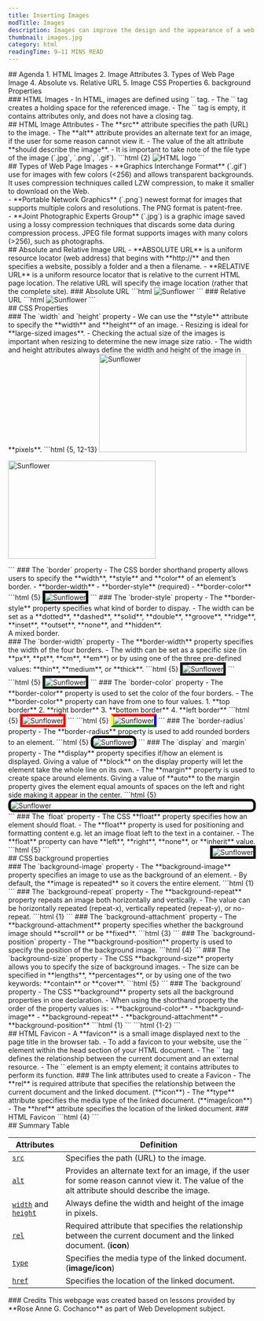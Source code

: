 ```yaml
---
title: Inserting Images
modTitle: Images
description: Images can improve the design and the appearance of a web page.
thumbnail: images.jpg
category: html
readingTime: 9–11 MINS READ
---
```


<section>
## Agenda
1. HTML Images
2. Image Attributes
3. Types of Web Page Image
4. Absolute vs. Relative URL
5. Image CSS Properties
6. background Properties
</section>
<section>
### HTML Images
- In HTML, images are defined using `<img />` tag.
- The `<img />` tag creates a holding space for the referenced image.
- The `<img />` tag is empty, it contains attributes only, and does not have a closing tag.
</section>
<section>
## HTML Image Attributes
- The **src** attribute specifies the path (URL) to the image.
- The **alt** attribute provides an alternate text for an image, if the user for some reason cannot view it.
- The value of the alt attribute **should describe the image**.
- It is important to take note of the file type of the image (`.jpg`, `.png`, `.gif`).
<MDXSeparator />
```html {2} 
<body>
  <img src="images/html.png" alt="HTML logo" />
</body>
```
</section>
<section>
## Types of Web Page Images
- **Graphics Interchange Format** (`.gif`) use for images with few colors (&lt;256) and allows transparent backgrounds. It uses compression techniques called LZW compression, to make it smaller to download on the Web.
<div className="grid gap-4" style={{ gridTemplateColumns: "repeat(3, minmax(0, 1fr))" }}>
  <GuideImage src='/guides/images/giphy-1.gif' alt='GIF example 1' unoptimized width={240} height={240} maxWidth="20%"/>
  <GuideImage src='/guides/images/giphy-2.gif' alt='GIF example 2' unoptimized width={480} height={480} maxWidth="20%"/>
  <GuideImage src='/guides/images/giphy-3.gif' alt='GIF example 3' unoptimized width={480} height={480} maxWidth="20%"/>
</div>
<MDXSeparator />
- **Portable Network Graphics** (`.png`) newest format for images that supports multiple colors and resolutions. The PNG format is patent-free.
<div className="grid gap-4" style={{ gridTemplateColumns: "repeat(3, minmax(0, 1fr))" }}>
<GuideImage src='/guides/images/png-sample.png' alt='PNG example 1' width={624} height={640} maxWidth="80%"/>
<GuideImage src='/guides/images/book.png' alt='PNG example 2' width={512} height={512} maxWidth="80%"/>
</div>
<MDXSeparator />
- **Joint Photographic Experts Group** (`.jpg`) is a graphic image saved using a lossy compression techniques that discards some data during compression process. JPEG file format supports images with many colors (&gt;256), such as photographs.
<div className="grid gap-4" style={{ gridTemplateColumns: "repeat(3, minmax(0, 1fr))" }}>
<GuideImage src='/guides/images/computer.jpg' alt='JPG example 1' width={800} height={600} maxWidth="80%"/>
<GuideImage src='/guides/images/internet.jpg' alt='JPG example 3' width={1000} height={750} maxWidth="80%"/>
<GuideImage src='/guides/images/elements.jpg' alt='JPG example 2' width={800} height={600} maxWidth="80%"/>
</div>
</section>
<section> 
## Absolute and Relative Image URL
- **ABSOLUTE URL** is a uniform resource locator (web address) that begins with **http://** and then specifies a website, possibly a folder and a then a filename.
- **RELATIVE URL** is a uniform resource locator that is relative to the current HTML page location. The relative URL will specify the image location (rather that the complete site).
<MDXSeparator />
### Absolute URL
```html 
<body>
  <img 
    src="https://onlinejpgtools.com/images/examples-onlinejpgtools/sunflower.jpg" 
    alt="Sunflower" 
  />
</body>
```
<MDXSeparator />
### Relative URL
```html 
<body>
  <img src="images/sunflower.jpg" alt="Sunflower" />
</body>
```
</section>
<section>
## CSS Properties
<br />
### The `width` and `height` property
- We can use the **style** attribute to specify the **width** and **height** of an image.
- Resizing is ideal for **large-sized images**.
- Checking the actual size of the images is important when resizing to determine the new image size ratio.
- The width and height attributes always define the width and height of the image in **pixels**.
```html {5, 12-13} 
<body>
  <img 
    src="images/sunflower.jpg" 
    alt="Sunflower"
    style="width: 300px; height: 200px;"
  />

  <!-- or you can use the attributes width and height -->
  <img 
    src="images/sunflower.jpg" 
    alt="Sunflower"
    width="300"
    height="200"
  />
</body>
```
<MDXSeparator />
### The `border` property
- The CSS border shorthand property allows users to specify the **width**, **style** and **color** of an element’s border.
  - **border-width**
  - **border-style** (required)
  - **border-color**
```html {5} 
<body>
  <img 
    src="images/sunflower.jpg" 
    alt="Sunflower"
    style="border: 5px solid black;"
  />
</body>
```
<MDXSeparator />
### The `broder-style` property
- The **border-style** property specifies what kind of border to dispay.
- The width can be set as a **dotted**, **dashed**, **solid**, **double**, **groove**, **ridge**, **inset**, **outset**, **none**, and **hidden**.
<br />
<BorderExample borderStyle="dotted" text="A dotted border."/>
<BorderExample borderStyle="dashed" text="A dashed border."/>
<BorderExample borderStyle="solid" text="A solid border."/>
<BorderExample borderStyle="double" text="A double border."/>
<BorderExample borderStyle="groove" text="A groove border. The effect depends on the border-color value"/>
<BorderExample borderStyle="ridge" text="A ridge border. The effect depends on the border-color value"/>
<BorderExample borderStyle="inset" text="An inset border. The effect depends on the border-color value"/>
<BorderExample borderStyle="outset" text="An outset border. The effect depends on the border-color value"/>
<BorderExample borderStyle="none" text="No border."/>
<BorderExample borderStyle="hidden" text="A hidden border."/>
<div style={{margin: "8px 0", border: "3px hsl(var(--foreground))", borderStyle: "dotted dashed solid double" }}>A mixed border.</div>
<MDXSeparator />
### The `border-width` property
- The **border-width** property specifies the width of the four borders.
- The width can be set as a specific size (in **px**, **pt**, **cm**, **em**) or by using one of the three pre-defined values: **thin**, **medium**, or **thick**.
```html {5} 
<body>
  <img 
    src="images/sunflower.jpg" 
    alt="Sunflower"
    style="border-style: solid; border-width: 5px;"
  />
</body>
```
```html {5} 
<body>
  <img 
    src="images/sunflower.jpg" 
    alt="Sunflower"
    style="border-style: solid; border-width: thick;"
  />
</body>
```
<MDXSeparator />
### The `border-color` property
- The **border-color** property is used to set the color of the four borders.
- The **border-color** property can have from one to four values.
  1. **top border**
  2. **right border**
  3. **bottom border**
  4. **left border**
```html {5} 
<body>
  <img 
    src="images/sunflower.jpg" 
    alt="Sunflower"
    style="border-style: solid; border-width: thick; border-color: red;"
  />
</body>
```
```html {5} 
<body>
  <img 
    src="images/sunflower.jpg" 
    alt="Sunflower"
    style="border-style: solid; border-width: thick; border-color: red blue green yellow;"
  />
</body>
```
<MDXSeparator />
### The `border-radius` property
- The **border-radius** property is used to add rounded borders to an element.
```html {5} 
<body>
  <img 
    src="images/sunflower.jpg" 
    alt="Sunflower"
    style="border: 5px solid black; border-radius: 10px;"
  />
</body>
```
<MDXSeparator />
### The `display` and `margin` property
- The **display** property specifies if/how an element is displayed. Giving a value of **block** on the display property will let the element take the whole line on its own.
- The **margin** property is used to create space around elements. Giving a value of **auto** to the margin property gives the element equal amounts of spaces on the left and right side making it appear in the center.
```html {5} 
<body>
  <img 
    src="images/sunflower.jpg" 
    alt="Sunflower"
    style="border: 5px solid black; border-radius: 10px; display: block; margin: auto;"
  />
</body>
```
<MDXSeparator />
### The `float` property
- The CSS **float** property specifies how an element should float.
- The **float** property is used for positioning and formatting content e.g. let an image float left to the text in a container.
- The **float** property can have **left**, **right**, **none**, or **inherit** value.
```html {5} 
<body>
  <img 
    src="images/sunflower.jpg" 
    alt="Sunflower"
    style="border: 5px solid black; float: right;"
  />
</body>
```
</section>
<section>
## CSS background properties
<br />
### The `background-image` property
- The **background-image** property specifies an image to use as the background of an element.
- By default, the **image is repeated** so it covers the entire element.
```html {1} 
<body style="background-image: url(images/mickey.png);">
  <!-- contents here -->
</body>
```
<MDXSeparator />
### The `background-repeat` property
- The **background-repeat** property repeats an image both horizontally and vertically.
- The value can be horizontally repeated (repeat-x), vertically repeated (repeat-y), or no-repeat.
```html {1} 
<body style="background-image: url(images/mickey.png); background-repeat: no-repeat;">
  <!-- contents here -->
</body>
```
<MDXSeparator />
### The `background-attachment` property
- The **background-attachment** property specifies whether the background image should **scroll** or be **fixed**.
```html {3} 
<body style="background-image: url(images/mickey.png); 
             background-repeat: no-repeat; 
             background-attachment: fixed;"
>
  <!-- contents here -->
</body>
```
<MDXSeparator />
### The `background-position` property
- The **background-position** property is used to specify the position of the background image.
```html {4} 
<body style="background-image: url(images/mickey.png); 
             background-repeat: no-repeat; 
             background-attachment: fixed;
             background-position: top right;"
>
  <!-- contents here -->
</body>
```
<MDXSeparator />
### The `background-size` property
- The CSS **background-size** property allows you to specify the size of background images.
- The size can be specified in **lengths**, **percentages**, or by using one of the two keywords: **contain** or **cover**.
```html {5} 
<body style="background-image: url(images/mickey.png); 
             background-repeat: no-repeat; 
             background-attachment: fixed;
             background-position: top right;
             background-size: 379px 391px;"
>
  <!-- contents here -->
</body>
```
<MDXSeparator />
### The `background` property
- The CSS **background** property sets all the background properties in one declaration.
- When using the shorthand property the order of the property values is:
  - **background-color**
  - **background-image**
  - **background-repeat**
  - **background-attachment**
  - **background-position**
```html {1}
<body style="background: #000000 url(images/mickey.png) no-repeat fixed top right;">
  <!-- contents here -->
</body>
```
```html {1-2}
<body style="background: #000000 url(images/mickey.png) no-repeat fixed top right; 
             background-size: 379px 391px;">
  <!-- contents here -->
</body>
```
</section>
<section>
## HTML Favicon
- A **favicon** is a small image displayed next to the page title in the browser tab.
- To add a favicon to your website, use the `<link />` element within the head section of your HTML document.
- The `<link />` tag defines the relationship between the current document and an external resource.
- The `<link />` element is an empty element; it contains attributes to perform its function.
<MDXSeparator />
### The link attributes used to create a Favicon
- The **rel** is required attribute that specifies the relationship between the current document and the linked document. (**icon**)
- The **type** attribute specifies the media type of the linked document. (**image/icon**)
- The **href** attribute specifies the location of the linked document.
<MDXSeparator />
### HTML Favicon
```html {4}
<head>
  <meta charset="utf-8" />
  <meta name="viewport" content="width=device-width, initial-scale=1" />
  <link rel="icon" type="image/icon" href="images/mickey.png" />
  <title>Inserting Images</title>
</head>
```
</section>
<section>
## Summary Table

| Attributes                                                                                 | Definition                                                                                                                                     |
|--------------------------------------------------------------------------------------------|------------------------------------------------------------------------------------------------------------------------------------------------|
| [`src`](#html-image-attributes)                                                            | Specifies the path (URL) to the image.                                                                                                         |
| [`alt`](#html-image-attributes)                                                            | Provides an alternate text for an image, if the user for some reason cannot view it. The value of the alt attribute should describe the image. |
| [`width`](#the-width-and-height-property) and [`height`](#the-width-and-height-property)   | Always define the width and height of the image in pixels.                                                                                     |
| [`rel`](#html-favicon)                                                                     | Required attribute that specifies the relationship between the current document and the linked document. (**icon**)                            |
| [`type`](#html-favicon)                                                                    | Specifies the media type of the linked document. (**image/icon**)                                                                              |
| [`href`](#html-favicon)                                                                    | Specifies the location of the linked document.                                                                                                 |

</section>
<section>
### Credits
This webpage was created based on lessons provided by **Rose Anne G. Cochanco** as part of Web Development subject.
</section>
